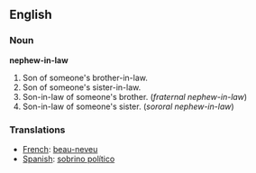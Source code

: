 ==English==

===Noun===
'''nephew-in-law'''

#Son of someone's brother-in-law.
#Son of someone's sister-in-law.
#Son-in-law of someone's brother. (''fraternal nephew-in-law'')
#Son-in-law of someone's sister. (''sororal nephew-in-law'')

===Translations===
*[[French]]: [[beau-neveu]]
*[[Spanish]]: [[sobrino político]]